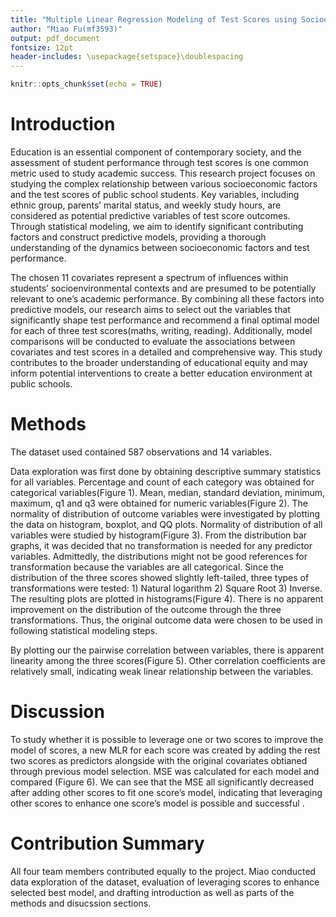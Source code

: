 ```yaml
---
title: "Multiple Linear Regression Modeling of Test Scores using Socioeconomical Factors"
author: "Miao Fu(mf3593)"
output: pdf_document
fontsize: 12pt
header-includes: \usepackage{setspace}\doublespacing
---
```


```r
knitr::opts_chunk$set(echo = TRUE)
```

# Introduction

Education is an essential component of contemporary society, and the assessment of student performance through test scores is one common metric used to study academic success. This research project focuses on studying the complex relationship between various socioeconomic factors and the test scores of public school students. Key variables, including ethnic group, parents' marital status, and weekly study hours, are considered as potential predictive variables of test score outcomes. Through statistical modeling, we aim to identify significant contributing factors and construct predictive models, providing a thorough understanding of the dynamics between socioeconomic factors and test performance.

The chosen 11 covariates represent a spectrum of influences within students' socioenvironmental contexts and are presumed to be potentially relevant to one's academic performance. By combining all these factors into predictive models, our research aims to select out the variables that significantly shape test performance and recommend a final optimal model for each of three test scores(maths, writing, reading). Additionally, model comparisons will be conducted to evaluate the associations between covariates and test scores in a detailed and comprehensive way. This study contributes to the broader understanding of educational equity and may inform potential interventions to create a better education environment at public schools.

# Methods
The dataset used contained 587 observations and 14 variables. 

Data exploration was first done by obtaining descriptive summary statistics for all variables. Percentage and count of each category was obtained for categorical variables(Figure 1). Mean, median, standard deviation, minimum, maximum, q1 and q3 were obtained for numeric variables(Figure 2). The normality of distribution of outcome variables were investigated by plotting the data on histogram, boxplot, and QQ plots. Normality of distribution of all variables were studied by histogram(Figure 3). From the distribution bar graphs, it was decided that no transformation is needed for any predictor variables. Admittedly, the distributions might not be good references for transformation because the variables are all categorical. Since the distribution of the three scores showed slightly left-tailed, three types of transformations were tested: 1) Natural logarithm 2) Square Root 3) Inverse. The resulting plots are plotted in histograms(Figure 4). There is no apparent improvement on the distribution of the outcome through the three transformations. Thus, the original outcome data were chosen to be used in following statistical modeling steps.

By plotting our the pairwise correlation between variables, there is apparent linearity among the three scores(Figure 5). Other correlation coefficients are relatively small, indicating weak linear relationship between the variables.\


\begin{figure}
  \centering
  \includegraphics[width=0.5\textwidth]{table1.png}
  \caption{Summary Statistics of Categorical Variables}
\end{figure}

\begin{figure}
  \centering
  \includegraphics[width=0.5\textwidth]{table2.png}
  \caption{Summary Statistics of Numeric Variables}
\end{figure}

\begin{figure}
  \centering
  \includegraphics[width=0.5\textwidth]{normality_check.png}
  \caption{Histogram Distribution of All Variables}
\end{figure}

\begin{figure}
  \centering
  \includegraphics[width=0.5\textwidth]{transformation_check.png}
  \caption{Log, sqrt, and inverse transformation of the outcome variables}
\end{figure}

\begin{figure}
  \centering
  \includegraphics[width=0.5\textwidth]{correlation_plot.png}
  \caption{Correlation plot between variables}
\end{figure}


\newpage
# Discussion

To study whether it is possible to leverage one or two scores to improve the model of scores, a new MLR for each score was created by adding the rest two scores as predictors alongside with the original covariates obtianed through previous model selection. MSE was calculated for each model and compared (Figure 6). We can see that the MSE all significantly decreased after adding other scores to fit one score's model, indicating that leveraging other scores to enhance one score's model is possible and successful
. 
\begin{figure}
  \centering
  \includegraphics[width=0.5\textwidth]{table3.png}
  \caption{MSE of models after addition of other scores}
\end{figure}

# Contribution Summary

All four team members contributed equally to the project. Miao conducted data exploration of the dataset, evaluation of leveraging scores to enhance selected best model, and drafting introduction as well as parts of the methods and disucssion sections. 